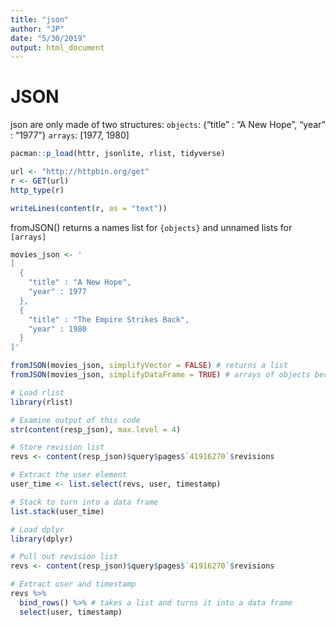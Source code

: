 ```yaml
---
title: "json"
author: "JP"
date: "5/30/2019"
output: html_document
---
```


# JSON
json are only made of two structures: 
  `objects`: {"title" : "A New Hope", "year" : "1977"}
  `arrays`: [1977, 1980]

```r
pacman::p_load(httr, jsonlite, rlist, tidyverse)
```

```r
url <- "http://httpbin.org/get"
r <- GET(url)
http_type(r)

writeLines(content(r, as = "text"))
```

fromJSON() returns a names list for `{objects}` and unnamed lists for `[arrays]`
```r
movies_json <- '
[ 
  {
    "title" : "A New Hope",
    "year" : 1977
  },
  {
    "title" : "The Empire Strikes Back",
    "year" : 1980
  }
]'

fromJSON(movies_json, simplifyVector = FALSE) # returns a list
fromJSON(movies_json, simplifyDataFrame = TRUE) # arrays of objects become data frames
```

```r
# Load rlist
library(rlist)

# Examine output of this code
str(content(resp_json), max.level = 4)

# Store revision list
revs <- content(resp_json)$query$pages$`41916270`$revisions

# Extract the user element
user_time <- list.select(revs, user, timestamp)

# Stack to turn into a data frame
list.stack(user_time)
```

```r
# Load dplyr
library(dplyr)

# Pull out revision list
revs <- content(resp_json)$query$pages$`41916270`$revisions

# Extract user and timestamp
revs %>%
  bind_rows() %>% # takes a list and turns it into a data frame          
  select(user, timestamp)
```

